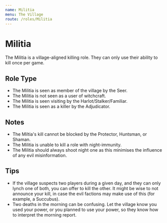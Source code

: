```yaml
---
name: Militia
menu: The Village
route: /roles/Militia
---
```


# Militia

The Militia is a village-aligned killing role. They can only use their ability to kill once per game.

## Role Type

- The Militia is seen as member of the village by the Seer.
- The Militia is not seen as a user of witchcraft.
- The Militia is seen visiting by the Harlot/Stalker/Familiar.
- The Militia is seen as a killer by the Adjudicator.

## Notes

- The Miltia's kill cannot be blocked by the Protector, Huntsman, or Shaman.
- The Militia is unable to kill a role with night-immunity.
- The Militia should always shoot night one as this minimises the influence of any evil misinformation.

## Tips

- If the village suspects two players during a given day, and they can only lynch one of both, you can offer to kill the other. It might be wise to not announce your kill, in case the evil factions may make use of this (for example, a Succubus).
- Two deaths in the morning can be confusing. Let the village know you used your power, or you planned to use your power, so they know how to interpret the morning report.
